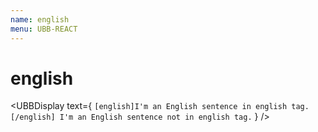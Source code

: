```yaml
---
name: english
menu: UBB-REACT
---
```



# english

<UBBDisplay
  text={
`
[english]I'm an English sentence in english tag. [/english]
I'm an English sentence not in english tag.
`
  }
/>

